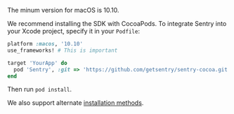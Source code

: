 The minum version for macOS is 10.10.

We recommend installing the SDK with CocoaPods. To integrate Sentry into your Xcode project, specify it in your `Podfile`:

```ruby {filename:"Podfile"}
platform :macos, '10.10'
use_frameworks! # This is important

target 'YourApp' do
  pod 'Sentry', :git => 'https://github.com/getsentry/sentry-cocoa.git', :tag => '{{ packages.version('sentry.cocoa') }}'
end
```

Then run `pod install`.

We also support alternate [installation methods](install/).
